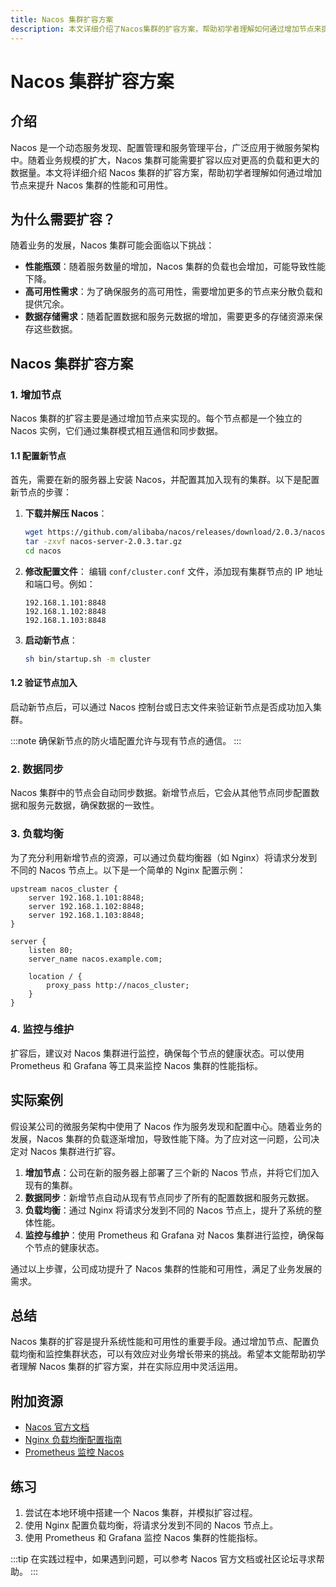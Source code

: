```yaml
---
title: Nacos 集群扩容方案
description: 本文详细介绍了Nacos集群的扩容方案，帮助初学者理解如何通过增加节点来提升Nacos集群的性能和可用性。
---
```


# Nacos 集群扩容方案

## 介绍

Nacos 是一个动态服务发现、配置管理和服务管理平台，广泛应用于微服务架构中。随着业务规模的扩大，Nacos 集群可能需要扩容以应对更高的负载和更大的数据量。本文将详细介绍 Nacos 集群的扩容方案，帮助初学者理解如何通过增加节点来提升 Nacos 集群的性能和可用性。

## 为什么需要扩容？

随着业务的发展，Nacos 集群可能会面临以下挑战：

- **性能瓶颈**：随着服务数量的增加，Nacos 集群的负载也会增加，可能导致性能下降。
- **高可用性需求**：为了确保服务的高可用性，需要增加更多的节点来分散负载和提供冗余。
- **数据存储需求**：随着配置数据和服务元数据的增加，需要更多的存储资源来保存这些数据。

## Nacos 集群扩容方案

### 1. 增加节点

Nacos 集群的扩容主要是通过增加节点来实现的。每个节点都是一个独立的 Nacos 实例，它们通过集群模式相互通信和同步数据。

#### 1.1 配置新节点

首先，需要在新的服务器上安装 Nacos，并配置其加入现有的集群。以下是配置新节点的步骤：

1. **下载并解压 Nacos**：
   ```bash
   wget https://github.com/alibaba/nacos/releases/download/2.0.3/nacos-server-2.0.3.tar.gz
   tar -zxvf nacos-server-2.0.3.tar.gz
   cd nacos
   ```

2. **修改配置文件**：
   编辑 `conf/cluster.conf` 文件，添加现有集群节点的 IP 地址和端口号。例如：
   ```plaintext
   192.168.1.101:8848
   192.168.1.102:8848
   192.168.1.103:8848
   ```

3. **启动新节点**：
   ```bash
   sh bin/startup.sh -m cluster
   ```

#### 1.2 验证节点加入

启动新节点后，可以通过 Nacos 控制台或日志文件来验证新节点是否成功加入集群。

:::note
确保新节点的防火墙配置允许与现有节点的通信。
:::

### 2. 数据同步

Nacos 集群中的节点会自动同步数据。新增节点后，它会从其他节点同步配置数据和服务元数据，确保数据的一致性。

### 3. 负载均衡

为了充分利用新增节点的资源，可以通过负载均衡器（如 Nginx）将请求分发到不同的 Nacos 节点上。以下是一个简单的 Nginx 配置示例：

```nginx
upstream nacos_cluster {
    server 192.168.1.101:8848;
    server 192.168.1.102:8848;
    server 192.168.1.103:8848;
}

server {
    listen 80;
    server_name nacos.example.com;

    location / {
        proxy_pass http://nacos_cluster;
    }
}
```

### 4. 监控与维护

扩容后，建议对 Nacos 集群进行监控，确保每个节点的健康状态。可以使用 Prometheus 和 Grafana 等工具来监控 Nacos 集群的性能指标。

## 实际案例

假设某公司的微服务架构中使用了 Nacos 作为服务发现和配置中心。随着业务的发展，Nacos 集群的负载逐渐增加，导致性能下降。为了应对这一问题，公司决定对 Nacos 集群进行扩容。

1. **增加节点**：公司在新的服务器上部署了三个新的 Nacos 节点，并将它们加入现有的集群。
2. **数据同步**：新增节点自动从现有节点同步了所有的配置数据和服务元数据。
3. **负载均衡**：通过 Nginx 将请求分发到不同的 Nacos 节点上，提升了系统的整体性能。
4. **监控与维护**：使用 Prometheus 和 Grafana 对 Nacos 集群进行监控，确保每个节点的健康状态。

通过以上步骤，公司成功提升了 Nacos 集群的性能和可用性，满足了业务发展的需求。

## 总结

Nacos 集群的扩容是提升系统性能和可用性的重要手段。通过增加节点、配置负载均衡和监控集群状态，可以有效应对业务增长带来的挑战。希望本文能帮助初学者理解 Nacos 集群的扩容方案，并在实际应用中灵活运用。

## 附加资源

- [Nacos 官方文档](https://nacos.io/zh-cn/docs/what-is-nacos.html)
- [Nginx 负载均衡配置指南](https://nginx.org/en/docs/http/load_balancing.html)
- [Prometheus 监控 Nacos](https://prometheus.io/docs/introduction/overview/)

## 练习

1. 尝试在本地环境中搭建一个 Nacos 集群，并模拟扩容过程。
2. 使用 Nginx 配置负载均衡，将请求分发到不同的 Nacos 节点上。
3. 使用 Prometheus 和 Grafana 监控 Nacos 集群的性能指标。

:::tip
在实践过程中，如果遇到问题，可以参考 Nacos 官方文档或社区论坛寻求帮助。
:::